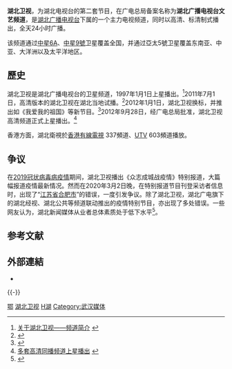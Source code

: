 {{TV channel|[[湖北广播电视台|湖北广播电视台]]}}
{{頻道資訊
| 頻道名稱          = 湖北卫视
| 頻道圖片檔案      = 
| 頻道圖片尺寸      = 250px
| 頻道圖片名稱      = 湖北卫视 
| 所屬國家或地區    = {{CHNML}}
| 試播日期          = 
| 開播日期          = 1997年1月1日
| 停播日期          = 
| 視頻格式          = [[標準畫質電視|SDTV]]（[[576i|576i]] [[縱橫比_(圖像)|16:9]]）<br/>[[高清晰度电视|HDTV]]（[[1080i|1080i]] [[縱橫比_(圖像)|16:9]]）
| 音頻格式          = [[單聲道|單聲道]]（[[標清|標清]]）<br/>[[立体声|立体声]]/[[杜比數字|環繞聲]]（[[高清|高清]]）
| 頻道語言          = [[普通話|普通話]]
| 頻道呼號          = 
| 頻道口號          = 中國心，世界觀。
| 擁有者           = [[湖北广播电视台|湖北广播电视台]]
| 頻道類別          = 卫星电视
| 播放地區          = {{CHNML}}{{HK}}
| 收視率            = 
| 收視率調查時間    = 
| 收視率資料來源    = 
| 收視份額          = 
| 收視份額調查時間  = 
| 收視份額資料來源  = 
| 總部所在          = {{PRC}}[[湖北省|湖北省]][[武汉市|武汉市]][[彩电中心|彩电中心]]
| 前頻道名稱        = 
| 被取代名稱        = 
| 集團同類頻道      = 
| 重播服務頻道      = 
| 頻道官方網站      = http://www.hbtv.com.cn/
| 無線電視供應商01  = 
| 無線電視頻道數01  = 
| 衛星電視供應商01  = 亞太5號
| 衛星電視頻道數01  = 觀眾自行接收
| 衛星電視供應商02  = [[中星6A|中星6A]]
| 衛星電視頻道數02  = 觀眾自行接收
| 衛星電視供應商03  = [[中星9號|中星9號]]
| 衛星電視頻道數03  = 觀眾自行接收
| 有線電視供應商01  = 中国大陆有线电视供应商
| 有線電視頻道數01  = 随地区而变（部分地区未提供）
| 有線電視供應商02  = [[香港有線電視|香港有線電視]]
| 有線電視頻道數02  = 337頻道
| 數位電視供應商01 = 
| 數位電視頻道數01 = 
| 數位有線電視供應商01 = 
| 數位有線電視頻道數01 = 
| 衛星廣播供應商01  = 
| 衛星廣播頻道數01  = 
| 寬頻電視供應商01 = 
| 寬頻電視頻道數01 = 
| 寬頻電視供應商02 = 
| 寬頻電視頻道數02 = 
| 線上收看網站01   = 城视网
| 線上收看網址01   = [http://www.hbtv.com.cn/ 湖北卫视直播页]
| OTT供應商02 = [[香港|香港]][[UTV|UTV]]
| OTT頻道數02 = 603頻道
}}
'''湖北卫视'''，为湖北电视台的第二套节目，在广电总局备案名称为'''湖北广播电视台文艺频道'''，是[[湖北广播电视台|湖北广播电视台]]下属的一个主力电视频道，同时以高清、标清制式播出，全天24小时广播。

该频道通过[[中星6A|中星6A]]、[[中星9號|中星9號]]卫星覆盖全国，并通过亞太5號卫星覆盖东南亚、中亚、大洋洲以及太平洋地区。

==歷史==

湖北卫视是湖北广播电视台的卫星频道，1997年1月1日上星播出。<ref>[http://www.52hbtv.com/s/hbws.html  关于湖北卫视——频道简介] {{webarchive|url=https://web.archive.org/web/20140425073010/http://www.52hbtv.com/s/hbws.html |date=2014-04-25 }}</ref>2011年7月1日，高清版本的湖北卫视在湖北当地试播。<ref>{{cite web|url=http://roll.sohu.com/20110701/n312164400.shtml|title=湖北卫视高清频道今日试播-搜狐滚动|website=roll.sohu.com|accessdate=2015-03-06|archive-date=2016-02-22|archive-url=https://web.archive.org/web/20160222135516/http://roll.sohu.com/20110701/n312164400.shtml|dead-url=no}}</ref>2012年1月1日，湖北卫视换标，并推出如《我爱我的祖国》等新节目。<ref>{{cite web|url=https://yule.sohu.com/20111226/n330262648.shtml|title=湖北卫视换标 力推周末节目《我爱我的祖国》-搜狐娱乐|website=yule.sohu.com|accessdate=2020-03-05|archive-date=2020-04-04|archive-url=https://web.archive.org/web/20200404193354/https://yule.sohu.com/20111226/n330262648.shtml|dead-url=no}}</ref>2012年9月28日，经广电总局批准，湖北卫视高清频道正式上星播出。<ref>[http://www.sarft.gov.cn/articles/2012/09/29/20120929152944640839.html 多套高清同播频道上星播出] {{webarchive|url=https://web.archive.org/web/20121111074921/http://www.sarft.gov.cn/articles/2012/09/29/20120929152944640839.html |date=2012-11-11 }}</ref>

香港方面，湖北衛視於[[香港有線電視|香港有線電視]] 337頻道、[[UTV|UTV]] 603頻道播放。

==争议==
在[[2019冠状病毒病疫情|2019冠状病毒病疫情]]期间，湖北卫视播出《众志成城战疫情》特别报道，大篇幅报道疫情最新情况。然而在2020年3月2日晚，在特别报道节目刊登采访者信息时，出现了“[[江苏省|江苏省]][[合肥市|合肥市]]”的错误，一度引发争议。除了湖北卫视，湖北广电旗下的湖北经视、湖北公共等频道联动推出的疫情特别节目，亦出现了多处错误。一些网友认为，湖北新闻媒体从业者总体素质处于低下水平<ref>{{cite web|url=http://www.sohu.com/a/377334201_161795|title=湖北卫视错写“江苏省合肥市”，网友：我不同意这门亲事_错误|website=www.sohu.com|accessdate=2020-03-05|archive-date=2020-03-03|archive-url=https://web.archive.org/web/20200303214323/https://www.sohu.com/a/377334201_161795|dead-url=no}}</ref>。

== 参考文献 ==
{{Reflist}}

== 外部連結 ==
* {{Official website|http://www.hbtv.com.cn}}

{{-}}
{{湖北卫视电视节目}}
{{中国大陆电视台}}

[[Category:中国省级卫星电视频道|鄂]]
[[Category:湖北卫视|]]
[[Category:湖北省电视台|H湖]]
[[Category:武汉媒体|Category:武汉媒体]]
